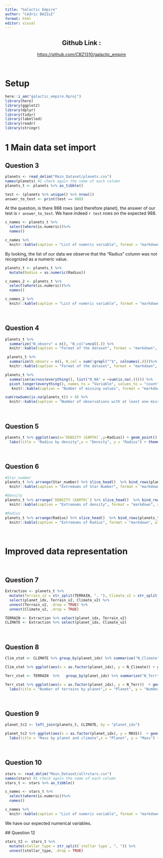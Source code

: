 ```yaml
---
title: "Galactic Empire"
author: "Cédric BAZILE"
format: html
editor: visual
---
```


<center>

## Github Link :

<https://github.com/CBZ1310/galactic_empire>

</center>

<br>

# Setup

```r
here::i_am("galactic_empire.Rproj")
library(here)
library(ggplot2)
library(dplyr)
library(tidyr)
library(labelled)
library(readr)
library(stringr)
```

# 1 Main data set import

## Question 3

```r
planets <- read_delim("Main_Dataset/planets.csv")
names(planets) #I check again the name of each column
planets_t <- planets %>% as_tibble()
```

```r
test <- (planets %>% unique() %>% nrow())
answer_to_test <- print(test == 988)
```

At the question, is there 988 rows (and therefore planet), the answer of our test is `r answer_to_test`. We have indeed `r test` rows on the expected 988.

```r
c_names <- planets_t %>%  
  select(where(is.numeric))%>%
  names()  

c_names %>%   
  knitr::kable(caption = "List of numeric variable", format = "markdown", align = 'c') 
```

By looking, the list of our data we observe that the "Radius" column was not recognized as a numeric value.

```r
planets_t <- planets_t %>%
  mutate(Radius = as.numeric(Radius))

c_names_2 <- planets_t %>%  
  select(where(is.numeric))%>%
  names()  

c_names_2 %>%   
  knitr::kable(caption = "List of numeric variable", format = "markdown", align = 'c') 
```

<br>

## Question 4

```r
planets_t %>% 
  summarize("N_observ" = n(), "N_col"=ncol(.)) %>% 
  knitr::kable(caption = "Format of the dataset", format = "markdown", align = 'c') 


```

```r
 planets_t %>%
  summarize(N_observ = n(), N_col = sum(!grepl("^$", colnames(.))))%>% 
  knitr::kable(caption = "Format of the dataset", format = "markdown", align = 'c') 

```

```r
planets_t %>%
  summarise(across(everything(), list("N_NA" = ~sum(is.na(.))))) %>% 
  pivot_longer(everything(), names_to = "Variable", values_to = "count") %>% 
   knitr::kable(caption = "Number of missing values", format = "markdown", align = 'c') 
```

```r
sum(rowSums(is.na(planets_t)) > 0) %>%
  knitr::kable(caption = "Number of observations with at least one missing value", format = "markdown", align = 'c') 

```

<br>

## Question 5

```r
planets_t %>% ggplot(aes(x=`DENSITY (EARTH)`,y=Radius)) + geom_point() +
  labs(title = "Radius by density",x = "Density", y = "Radius") + theme_dark()
```

<br>

## Question 6

```r
#Star_number
planets_t %>% arrange(Star_number) %>% slice_head()  %>% bind_rows(planets_t %>% arrange(desc(Star_number)) %>% slice_head()) %>% select(PLANET, Star_number) %>% 
  knitr::kable(caption = "Extremums of Star Number", format = "markdown", align = 'c') 

#Density
planets_t %>% arrange(`DENSITY (EARTH)`) %>% slice_head()  %>% bind_rows(planets_t %>% arrange(desc(`DENSITY (EARTH)`)) %>% slice_head()) %>% select(PLANET, `DENSITY (EARTH)`) %>% 
  knitr::kable(caption = "Extremums of density", format = "markdown", align = 'c') 

#Radius
planets_t %>% arrange(Radius) %>% slice_head()  %>% bind_rows(planets_t %>% arrange(desc(Radius)) %>% slice_head()) %>% select(PLANET, Radius) %>% 
  knitr::kable(caption = "Extremums of Radius", format = "markdown", align = 'c') 
```

<br>

# Improved data representation

<br>

## Question 7

```r
Extraction <- planets_t %>%
  mutate(Terrain_v2 = str_split(TERRAIN, ", "), Climate_v2 = str_split(CLIMATE, ", ")) %>%
  select(planet_idx, Terrain_v2, Climate_v2) %>%
  unnest(Terrain_v2, .drop = TRUE) %>%
  unnest(Climate_v2, .drop = TRUE)

TERRAIN <- Extraction %>% select(planet_idx, Terrain_v2)
CLIMATE <- Extraction %>% select(planet_idx, Climate_v2)
```

<br>

## Question 8

```r
Clim_stat <- CLIMATE %>% group_by(planet_idx) %>% summarise("N_Climate" = n(), .groups = 'drop')

Clim_stat %>% ggplot(aes(x = as.factor(planet_idx), y = N_Climate)) + geom_col() + labs(title = "Number of Climates by Planet", x = "Planet", y = "Number of Climates") + theme_classic() 

Terr_stat <- TERRAIN  %>%   group_by(planet_idx) %>% summarize("N_Terr" = n(), .groups = 'drop')

Terr_stat %>% ggplot(aes(x = as.factor(planet_idx), y = N_Terr))  + geom_col() +
  labs(title = "Number of terrains by planet",x = "Planet", y = "Number of Climats") + theme_classic() 

```

<br>

## Question 9

```r
planet_tc2 <- left_join(planets_t, CLIMATE, by = "planet_idx")

planet_tc2 %>% ggplot(aes(x = as.factor(planet_idx), y = MASS))  + geom_bar(stat = "identity") +
  labs(title = "Mass by planet and climate",x = "Planet", y = "Mass") + theme_classic() +  facet_wrap(~ Climate_v2, ncol = 2)

```

<br>

## Question 10

```r
stars <- read_delim("Main_Dataset/all+stars.csv")
names(stars) #I check again the name of each column
stars_t <- stars %>% as_tibble()
```

```r
c_names <- stars_t %>%  
  select(where(is.numeric))%>%
  names()  

c_names %>%   
  knitr::kable(caption = "List of numeric variable", format = "markdown", align = 'c') 
```

We have our expected numerical variables.

\## Question 12

```r
stars_t2 <- stars_t %>%
  mutate(stellar_type = str_split(`stellar type`, ", ")) %>%
  unnest(stellar_type, .drop = TRUE)
```
